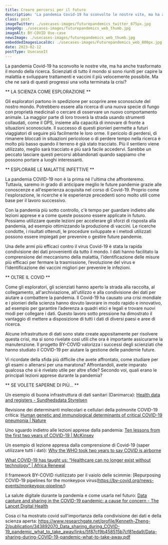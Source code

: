 ```yaml
---
title: Creare percorsi per il futuro 
description: 'La pandemia Covid-19 ha sconvolto le nostre vite, ma ha anche trasformato il mondo della ricerca. Scienziati di tutto il mondo si sono riuniti per capire la malattia e sviluppare trattamenti e vaccini il più velocemente possibile.Ma che ne sarà di questi progressi una volta terminata la crisi?'
class: post
imageTwitter: ./usecases-images/futurepandemics_twitter_675px.jpg
imageOg: ./usecases-images/futurepandemics_web_thumb.jpg
imageAlt: BY-COVID Use-case
newsImage: ./usecases-images/futurepandemics_web_thumb.jpg
embeddedImagesLocalUc: ./usecases-images/Futurepandemics_web_800px.jpg
date: 2023-02-12
postType: UsecaseIt
---
```


La pandemia Covid-19 ha sconvolto le nostre vite, ma ha anche trasformato il mondo della ricerca. Scienziati di tutto il mondo si sono riuniti per capire la malattia e sviluppare trattamenti e vaccini il più velocemente possibile. Ma che ne sarà di questi progressi una volta terminata la crisi?

** LA SCIENZA COME ESPLORAZIONE **

Gli esploratori partono in spedizione per scoprire aree sconosciute del nostro mondo. Potrebbero essere alla ricerca di una nuova specie di fungo con proprietà medicinali o cercare di osservare un nuovo comportamento animale. La maggior parte di loro troverà la strada usando strumenti collaudati, come il GPS, insieme alla capacità di innovare di fronte a situazioni sconosciute.  Il successo di questi pionieri permette a futuri viaggiatori di seguire più facilmente le loro orme. Il pericolo di perdersi, di rimanere bloccati in situazioni pericolose o di perdere tempo nella ricerca è molto più basso quando il terreno è già stato tracciato. Più il sentiero viene utilizzato, meglio sarà tracciato e più sarà facile accedervi. Sarebbe un peccato lasciare questi percorsi abbandonati quando sappiamo che possono portare a luoghi interessanti.


** ESPLORARE LE MALATTIE INFETTIVE **

La pandemia COVID-19 non è la prima né l'ultima che affronteremo. Tuttavia, saremo in grado di anticipare meglio le future pandemie grazie alle conoscenze e all'esperienza acquisita nel corso di Covid-19. Proprio come l'esplorazione, le ricerche e le esperienze precedenti sono molto utili come base per il lavoro successivo.

Con la pandemia più sotto controllo, c'è tempo per guardare indietro alle lezioni apprese e a come queste possono essere applicate in futuro. Possiamo utilizzare queste lezioni per accelerare gli sforzi di risposta alla pandemia, ad esempio ottimizzando la produzione di vaccini. Le ricerche condotte, i risultati ottenuti, le procedure sviluppate e i metodi utilizzati possono essere impiegati per prevenire o gestire future pandemie.

Una delle armi più efficaci contro il virus Covid-19 è stata la rapida condivisione dei dati provenienti da tutto il mondo. I dati hanno facilitato la comprensione del meccanismo della malattia, l’identificazione delle misure più efficaci per fermare la trasmissione, l’evoluzione del virus e l’identificazione dei vaccini migliori per prevenire le infezioni.


** OLTRE IL COVID **

Come gli esploratori, gli scienziati hanno aperto la strada alla raccolta, al collegamento, all'archiviazione, all'utilizzo e alla condivisione dei dati per aiutare a combattere la pandemia. Il Covid-19 ha causato una crisi mondiale e i pionieri della scienza hanno dovuto lavorare in modo rapido e innovativo, ad esempio per garantire l’aderenza a quadri etici e legali e trovare nuovi modi per collegare i dati. Questo lavoro sotto pressione ha dimostrato il vantaggio di mettere a disposizione di tutti i dati di diversi paesi e aree di ricerca.

Alcune infrastrutture di dati sono state create appositamente per risolvere questa crisi, ma si sono rivelate così utili che ora è importante assicurarne la manutenzione. Il progetto BY-COVID valorizza i successi  degli scienziati che hanno studiato il COVID-19  per aiutare  la gestione delle pandemie future. 

Vi ricordate della sfida più difficile che avete affrontato, come studiare per gli esami o allenarsi per una maratona? Affrontandoli, avete imparato qualcosa che si è rivelato utile per altre sfide? Secondo voi, quali erano le principali lezioni apprese durante la pandemia? 

** SE VOLETE SAPERNE DI PIÙ... **

Un esempio di buona infrastruttura di dati sanitari (Danimarca): [Health data and registers - Sundhedsdata Styrelsen](https://sundhedsdatastyrelsen.dk/da/english/health_data_and_registers)

Revisione dei determinanti molecolari e cellulari della polmonite COVID-19 critica: [Human genetic and immunological determinants of critical COVID-19 pneumonia | Nature](https://www.nature.com/articles/s41586-022-04447-0)

Uno sguardo indietro alle lezioni apprese dalla pandemia: [Ten lessons from the first two years of COVID-19 | McKinsey](https://www.mckinsey.com/industries/healthcare-systems-and-services/our-insights/ten-lessons-from-the-first-two-years-of-covid-19)

Un esempio di lezione appresa dalla comprensione di Covid-19 (saper utilizzare tutti i dati): [Why the WHO took two years to say COVID is airborne](https://www.nature.com/articles/d41586-022-00925-7)

[What COVID-19 has taught us: “Healthcare can no longer exist without technology” | Africa Renewal](https://www.un.org/africarenewal/magazine/march-2021/what-covid-19-has-taught-us-%E2%80%9Chealthcare-can-no-longer-exist-without-technology%E2%80%9D)

Il framework BY-COVID riutilizzato per il vaiolo delle scimmie: [Repurposing COVID-19 pipelines for the monkeypox virus(https://by-covid.org/news-events/monkeypox-pipeline/)

La salute digitale durante la pandemia e come usarla nel futuro: [Data capture and sharing in the COVID-19 pandemic: a cause for concern - The Lancet Digital Health](https://www.thelancet.com/journals/landig/article/PIIS2589-7500(22)00147-9/fulltext)

Cosa ci ha mostrato covid sull'importanza della condivisione dei dati e della scienza aperta: https://www.researchgate.net/profile/Kenneth-Zheng-2/publication/343892070_Data_sharing_during_COVID-19_pandemic_what_to_take_away/links/5f87cf9b458515b7cf81eda9/Data-sharing-during-COVID-19-pandemic-what-to-take-away.pdf 
